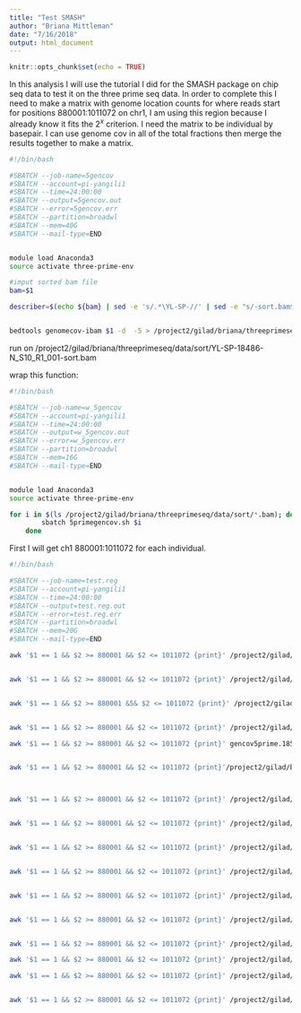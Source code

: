 ```yaml
---
title: "Test SMASH"
author: "Briana Mittleman"
date: "7/16/2018"
output: html_document
---
```


```r
knitr::opts_chunk$set(echo = TRUE)
```
In this analysis I will use the tutorial I did for the SMASH package on chip seq data to test it on the three prime seq data. In order to complete this I need to make a matrix with genome location counts for where reads start for positions 880001:1011072 on chr1, I am using this region because I already know it fits the $2^{x}$ criterion.  I need the matrix to be individual by basepair. I can use genome cov in all of the total fractions then merge the results together to make a matrix.  

```bash
#!/bin/bash

#SBATCH --job-name=5gencov
#SBATCH --account=pi-yangili1
#SBATCH --time=24:00:00
#SBATCH --output=5gencov.out
#SBATCH --error=5gencov.err
#SBATCH --partition=broadwl
#SBATCH --mem=40G
#SBATCH --mail-type=END


module load Anaconda3
source activate three-prime-env 

#imput sorted bam file 
bam=$1

describer=$(echo ${bam} | sed -e 's/.*\YL-SP-//' | sed -e "s/-sort.bam$//")


bedtools genomecov-ibam $1 -d  -5 > /project2/gilad/briana/threeprimeseq/data/test.smash/gencov5prime.${describer}.bed
```


run on /project2/gilad/briana/threeprimeseq/data/sort/YL-SP-18486-N_S10_R1_001-sort.bam


wrap this function:  

```bash
#!/bin/bash

#SBATCH --job-name=w_5gencov
#SBATCH --account=pi-yangili1
#SBATCH --time=24:00:00
#SBATCH --output=w_5gencov.out
#SBATCH --error=w_5gencov.err
#SBATCH --partition=broadwl
#SBATCH --mem=16G
#SBATCH --mail-type=END


module load Anaconda3
source activate three-prime-env 

for i in $(ls /project2/gilad/briana/threeprimeseq/data/sort/*.bam); do
        sbatch 5primegencov.sh $i 
    done
```


First I will get ch1 880001:1011072  for each individual.

```bash
#!/bin/bash

#SBATCH --job-name=test.reg
#SBATCH --account=pi-yangili1
#SBATCH --time=24:00:00
#SBATCH --output=test.reg.out
#SBATCH --error=test.reg.err
#SBATCH --partition=broadwl
#SBATCH --mem=20G
#SBATCH --mail-type=END

awk '$1 == 1 && $2 >= 880001 && $2 <= 1011072 {print}' /project2/gilad/briana/threeprimeseq/data/test.smash/gencov5prime.18486-T_S9_R1_001.bed  > /project2/gilad/briana/threeprimeseq/data/test.region/gencov5prime.18486-T_S9_R1_001.testregion.bed


awk '$1 == 1 && $2 >= 880001 && $2 <= 1011072 {print}' /project2/gilad/briana/threeprimeseq/data/test.smash/gencov5prime.18497-T_S11_R1_001.bed   > /project2/gilad/briana/threeprimeseq/data/test.region/gencov5prime.18497-T_S11_R1_001.testregion.bed


awk '$1 == 1 && $2 >= 880001 &5& $2 <= 1011072 {print}' /project2/gilad/briana/threeprimeseq/data/test.smash/gencov5prime.18500-T_S19_R1_001.bed   > /project2/gilad/briana/threeprimeseq/data/test.region/gencov5prime.18500-T_S19_R1_001.testregion.bed


awk '$1 == 1 && $2 >= 880001 && $2 <= 1011072 {print}' /project2/gilad/briana/threeprimeseq/data/test.smash/gencov5prime.18505-T_S1_R1_001.bed > /project2/gilad/briana/threeprimeseq/data/test.region/gencov5prime.18505-T_S1_R1_001.testregion.bed

awk '$1 == 1 && $2 >= 880001 && $2 <= 1011072 {print}' gencov5prime.18508-T_S5_R1_001.bed  > /project2/gilad/briana/threeprimeseq/data/test.region/gencov5prime.18508-T_S5_R1_001.testregion.bed


awk '$1 == 1 && $2 >= 880001 && $2 <= 1011072 {print}'/project2/gilad/briana/threeprimeseq/data/test.smash/gencov5prime.18853-T_S31_R1_001.bed > /project2/gilad/briana/threeprimeseq/data/test.region/gencov5prime.18853-T_S31_R1_001.testregion.bed



awk '$1 == 1 && $2 >= 880001 && $2 <= 1011072 {print}' /project2/gilad/briana/threeprimeseq/data/test.smash/gencov5prime.18870-T_S23_R1_001.bed   > /project2/gilad/briana/threeprimeseq/data/test.region/gencov5prime.18870-T_S23_R1_001.testregion.bed


awk '$1 == 1 && $2 >= 880001 && $2 <= 1011072 {print}' /project2/gilad/briana/threeprimeseq/data/test.smash/gencov5prime.19128-T_S29_R1_001.bed  > /project2/gilad/briana/threeprimeseq/data/test.region/gencov5prime.19128-T_S29_R1_001.testregion.bed


awk '$1 == 1 && $2 >= 880001 && $2 <= 1011072 {print}' /project2/gilad/briana/threeprimeseq/data/test.smash/gencov5prime.19141-T_S17_R1_001.bed  > /project2/gilad/briana/threeprimeseq/data/test.region/gencov5prime.19141-T_S17_R1_001.testregion.bed


awk '$1 == 1 && $2 >= 880001 && $2 <= 1011072 {print}' /project2/gilad/briana/threeprimeseq/data/test.smash/gencov5prime.19193-T_S21_R1_001.bed  > /project2/gilad/briana/threeprimeseq/data/test.region/gencov5prime.19193-T_S21_R1_001.testregion.bed


awk '$1 == 1 && $2 >= 880001 && $2 <= 1011072 {print}' /project2/gilad/briana/threeprimeseq/data/test.smash/gencov5prime.19209-T_S15_R1_001.bed > /project2/gilad/briana/threeprimeseq/data/test.region/gencov5prime.19209-T_S15_R1_001.testregion.bed


awk '$1 == 1 && $2 >= 880001 && $2 <= 1011072 {print}' /project2/gilad/briana/threeprimeseq/data/test.smash/gencov5prime.19233-T_S7_R1_001.bed  > /project2/gilad/briana/threeprimeseq/data/test.region/gencov5prime.19223-T_S7_R1_001.testregion.bed


awk '$1 == 1 && $2 >= 880001 && $2 <= 1011072 {print}' /project2/gilad/briana/threeprimeseq/data/test.smash/gencov5prime.19225-T_S27_R1_001.bed  > /project2/gilad/briana/threeprimeseq/data/test.region/gencov5prime.19225-T_S27_R1_001.testregion.bed

awk '$1 == 1 && $2 >= 880001 && $2 <= 1011072 {print}' /project2/gilad/briana/threeprimeseq/data/test.smash/gencov5prime.19238-T_S3_R1_001.bed > /project2/gilad/briana/threeprimeseq/data/test.region/gencov5prime.19238-T_S3_R1_001.testregion.bed

awk '$1 == 1 && $2 >= 880001 && $2 <= 1011072 {print}' /project2/gilad/briana/threeprimeseq/data/test.smash/gencov5prime.19239-T_S13_R1_001.bed  > /project2/gilad/briana/threeprimeseq/data/test.region/gencov5prime.19239-T_S13_R1_001.testregion.bed


awk '$1 == 1 && $2 >= 880001 && $2 <= 1011072 {print}' /project2/gilad/briana/threeprimeseq/data/test.smash/gencov5prime.19257-T_S25_R1_001.bed  > /project2/gilad/briana/threeprimeseq/data/test.region/gencov5prime.19257-T_S25_R1_001.testregion.bed

```


